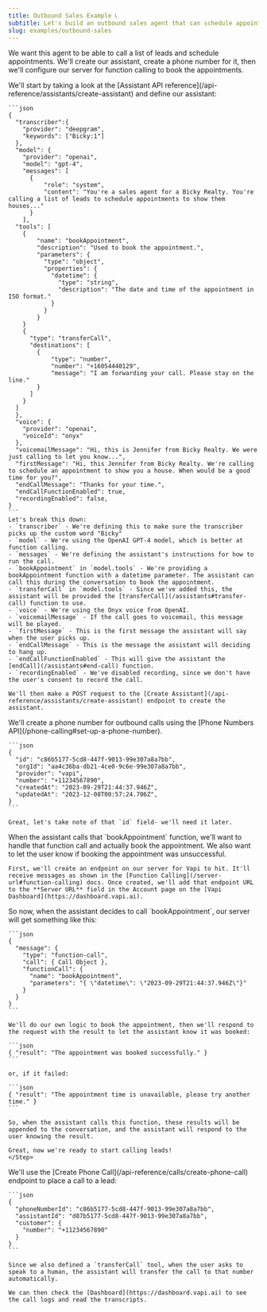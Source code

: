```yaml
---
title: Outbound Sales Example 📞
subtitle: Let's build an outbound sales agent that can schedule appointments.
slug: examples/outbound-sales
---
```



We want this agent to be able to call a list of leads and schedule appointments. We'll create our assistant, create a phone number for it, then we'll configure our server for function calling to book the appointments.

<Steps>
  <Step title="Create an assistant">
    We'll start by taking a look at the [Assistant API
    reference](/api-reference/assistants/create-assistant) and define our
    assistant:

    ```json
    {
      "transcriber":{
        "provider": "deepgram",
        "keywords": ["Bicky:1"]
      },
      "model": {
        "provider": "openai",
        "model": "gpt-4",
        "messages": [
          {
              "role": "system",
              "content": "You're a sales agent for a Bicky Realty. You're calling a list of leads to schedule appointments to show them houses..."
          }
        ],
      "tools": [
        {
            "name": "bookAppointment",
            "description": "Used to book the appointment.",
            "parameters": {
              "type": "object",
              "properties": {
                "datetime": {
                  "type": "string",
                  "description": "The date and time of the appointment in ISO format."
                }
              }
            }
        }
        {
          "type": "transferCall",
          "destinations": [
            {
                "type": "number",
                "number": "+16054440129",
                "message": "I am forwarding your call. Please stay on the line."
            }
          ]
        }
      ]
      },
      "voice": {
        "provider": "openai",
        "voiceId": "onyx"
      },
      "voicemailMessage": "Hi, this is Jennifer from Bicky Realty. We were just calling to let you know...",
      "firstMessage": "Hi, this Jennifer from Bicky Realty. We're calling to schedule an appointment to show you a house. When would be a good time for you?",
      "endCallMessage": "Thanks for your time.",
      "endCallFunctionEnabled": true,
      "recordingEnabled": false,
    }
    ```
    Let's break this down:
    - `transcriber` - We're defining this to make sure the transcriber picks up the custom word "Bicky"
    - `model` - We're using the OpenAI GPT-4 model, which is better at function calling.
    - `messages` - We're defining the assistant's instructions for how to run the call.
    - `bookAppointment` in `model.tools` - We're providing a bookAppointment function with a datetime parameter. The assistant can call this during the conversation to book the appointment.
    - `transferCall` in `model.tools` - Since we've added this, the assistant will be provided the [transferCall](/assistants#transfer-call) function to use.
    - `voice` - We're using the Onyx voice from OpenAI.
    - `voicemailMessage` - If the call goes to voicemail, this message will be played.
    - `firstMessage` - This is the first message the assistant will say when the user picks up.
    - `endCallMessage` - This is the message the assistant will deciding to hang up.
    - `endCallFunctionEnabled` - This will give the assistant the [endCall](/assistants#end-call) function.
    - `recordingEnabled` - We've disabled recording, since we don't have the user's consent to record the call.

    We'll then make a POST request to the [Create Assistant](/api-reference/assistants/create-assistant) endpoint to create the assistant.

  </Step>
  <Step title="Create a phone number">
    We'll create a phone number for outbound calls using the [Phone Numbers API](/phone-calling#set-up-a-phone-number).

    ```json
    {
      "id": "c86b5177-5cd8-447f-9013-99e307a8a7bb",
      "orgId": "aa4c36ba-db21-4ce0-9c6e-99e307a8a7bb",
      "provider": "vapi",
      "number": "+11234567890",
      "createdAt": "2023-09-29T21:44:37.946Z",
      "updatedAt": "2023-12-08T00:57:24.706Z",
    }
    ```

    Great, let's take note of that `id` field- we'll need it later.

  </Step>
  <Step title="Configure your Server URL">
    When the assistant calls that `bookAppointment` function, we'll want to handle that function call and actually book the appointment. We also want to let the user know if booking the appointment was unsuccessful.

    First, we'll create an endpoint on our server for Vapi to hit. It'll receive messages as shown in the [Function Calling](/server-url#function-calling) docs. Once created, we'll add that endpoint URL to the **Server URL** field in the Account page on the [Vapi Dashboard](https://dashboard.vapi.ai).

  </Step>
    <Step title="Handle function calls">
    So now, when the assistant decides to call `bookAppointment`, our server will get something like this:

    ```json
    {
      "message": {
        "type": "function-call",
        "call": { Call Object },
        "functionCall": {
          "name": "bookAppointment",
          "parameters": "{ \"datetime\": \"2023-09-29T21:44:37.946Z\"}"
        }
      }
    }
    ```

    We'll do our own logic to book the appointment, then we'll respond to the request with the result to let the assistant know it was booked:

    ```json
    { "result": "The appointment was booked successfully." }
    ```

    or, if it failed:

    ```json
    { "result": "The appointment time is unavailable, please try another time." }
    ```

    So, when the assistant calls this function, these results will be appended to the conversation, and the assistant will respond to the user knowing the result.

    Great, now we're ready to start calling leads!
    </Step>

  <Step title="Place a call">
    We'll use the [Create Phone Call](/api-reference/calls/create-phone-call) endpoint to place a call to a lead:

    ```json
    {
      "phoneNumberId": "c86b5177-5cd8-447f-9013-99e307a8a7bb",
      "assistantId": "d87b5177-5cd8-447f-9013-99e307a8a7bb",
      "customer": {
        "number": "+11234567890"
      }
    }
    ```

    Since we also defined a `transferCall` tool, when the user asks to speak to a human, the assistant will transfer the call to that number automatically.

    We can then check the [Dashboard](https://dashboard.vapi.ai) to see the call logs and read the transcripts.

  </Step>
</Steps>
